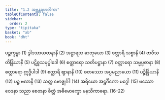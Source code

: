 ```yaml
---
title: "1.2 အဗ္ဘန္တရမာတိကာ"
tableOfContents: false
sidebar:
  order: 2
type: "tipitaka"
basket: "ab"
book: "dht"
---
```



<DynamicBreadcrumb />

<Division number="2" book="dht" e="ch" v="31" p="1">

<Paragraph number="16" book="dht">
ပဉ္စက္ခန္ဓာ (1)
</Paragraph>

<Paragraph number="17" book="dht">
ဒွါဒသာယတနာနိ (2)
</Paragraph>

<Paragraph number="18" book="dht">
အဋ္ဌာရသ ဓာတုယော (3)
</Paragraph>

<Paragraph number="19" book="dht">
စတ္တာရိ သစ္စာနိ (4)
</Paragraph>

<Paragraph number="20" book="dht">
ဗာဝီသတိန္ဒြိယာနိ (5)
</Paragraph>

<Paragraph number="21" book="dht">
ပဋိစ္စသမုပ္ပါဒေါ (6)
</Paragraph>

<Paragraph number="22" book="dht">
စတ္တာရော သတိပဋ္ဌာနာ (7)
</Paragraph>

<Paragraph number="23" book="dht">
စတ္တာရော သမ္မပ္ပဓာနာ (8)
</Paragraph>

<Paragraph number="24" book="dht">
စတ္တာရော ဣဒ္ဓိပါဒါ (9)
</Paragraph>

<Paragraph number="25" book="dht">
စတ္တာရိ ဈာနာနိ (10)
</Paragraph>

<Paragraph number="26" book="dht">
စတဿော အပ္ပမညာယော (11)
</Paragraph>

<Paragraph number="27" book="dht">
ပဉ္စိန္ဒြိယာနိ (12)
</Paragraph>

<Paragraph number="28" book="dht">
ပဉ္စ ဗလာနိ (13)
</Paragraph>

<Paragraph number="29" book="dht">
သတ္တ ဗောဇ္ဈင်္ဂါ (14)
</Paragraph>

<Paragraph number="30" book="dht">
အရိယော အဋ္ဌင်္ဂိကော မဂ္ဂေါ (15)
</Paragraph>

<Paragraph number="31" book="dht">
ဖဿော ဝေဒနာ သညာ စေတနာ စိတ္တံ အဓိမောက္ခော မနသိကာရော. (16–22)
</Paragraph>
</Division>